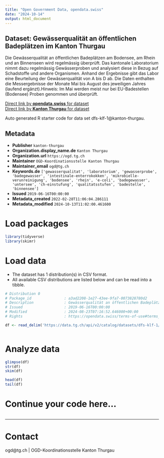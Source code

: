 ```yaml
---
title: "Open Government Data, opendata.swiss"
date: "2024-10-14"
output: html_document
---
```


## Dataset: Gewässerqualität an öffentlichen Badeplätzen im Kanton Thurgau

Die Gewässerqualität an öffentlichen Badeplätzen am Bodensee, am Rhein und an Binnenseen wird regelmässig überprüft. Das kantonale Laboratorium nimmt dazu regelmässig Gewässerproben und analysiert diese in Bezug auf Schadstoffe und andere Organismen. Anhand der Ergebnisse gibt das Labor eine Beurteilung der Gewässerqualität von A bis D ab. Die Daten enthalten die Messergebnisse der Monate Mai bis August des jeweiligen Jahres (laufend ergänzt).Hinweis: Im Mai werden meist nur bei EU-Badestellen (Bodensee) Proben genommen und überprüft.

[Direct link by **opendata.swiss** for dataset](https://opendata.swiss/de/dataset/gewasserqualitat-an-offentlichen-badeplatzen-im-kanton-thurgau)<br>
[Direct link by **Kanton Thurgau** for dataset](https://data.tg.ch/explore/dataset/dfs-klf-1/)

Auto generated R starter code for data set dfs-klf-1@kanton-thurgau.

## Metadata

- **Publisher** `kanton-thurgau`
- **Organization.display_name.de** `Kanton Thurgau`
- **Organization.url** `https://ogd.tg.ch`
- **Maintainer** `OGD-Koordinationsstelle Kanton Thurgau`
- **Maintainer_email** `ogd@tg.ch`
- **Keywords.de** `['gewasserqualitat', 'laboratorium', 'gewasserprobe', 'badegewasser', 'intestinale-enterrokokken', 'mikrobielle-verunreinigung', 'bodensee', 'rhein', 'e-coli', 'badegewasser', 'untersee', 'ch-einstufung', 'qualitatsstufen', 'badestelle', 'binnensee']`
- **Issued** `2019-06-16T00:00:00`
- **Metadata_created** `2022-02-28T11:06:04.286111`
- **Metadata_modified** `2024-10-13T11:02:00.461600`


# Load packages

```r

library(tidyverse)
library(skimr)

```

# Load data

-   The dataset has 1 distribution(s) in CSV format.
-   All available CSV distributions are listed below and can be read into a tibble.

```r

# Distribution 0
# Package_id               : a3ad2208-1e27-43ee-9fa7-0073828780d2
# Description              : Gewässerqualität an öffentlichen Badeplätzen im Kanton Thurgau (csv)
# Issued                   : 2019-06-16T00:00:00
# Modified                 : 2024-08-23T07:16:52.646000+00:00
# Rights                   : https://opendata.swiss/terms-of-use#terms_by

df <- read_delim('https://data.tg.ch/api/v2/catalog/datasets/dfs-klf-1/exports/csv?use_labels=true')



```

# Analyze data

```r

glimpse(df)
str(df)
skim(df)

head(df)
tail(df)

```

# Continue your code here...

```r

```

------------------------------------------------------------------------

# Contact

ogd@tg.ch | OGD-Koordinationsstelle Kanton Thurgau
